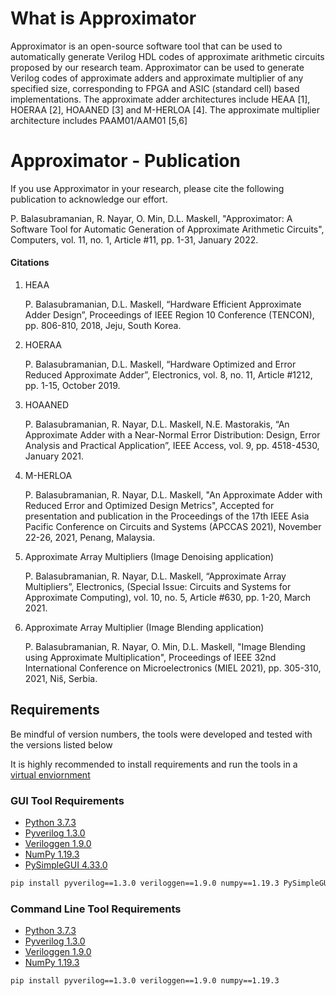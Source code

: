 
# What is Approximator

Approximator is an open-source software tool that can be used to automatically generate Verilog HDL codes of approximate arithmetic circuits proposed by our research team. Approximator can be used to generate Verilog codes of approximate adders and approximate multiplier of any specified size, corresponding to FPGA and ASIC (standard cell) based implementations. The approximate adder architectures include HEAA [1], HOERAA [2], HOAANED [3] and M-HERLOA [4]. The approximate multiplier architecture includes PAAM01/AAM01  [5,6]

# Approximator - Publication

If you use Approximator in your research, please cite the following publication to acknowledge our effort.

P. Balasubramanian, R. Nayar, O. Min, D.L. Maskell, "Approximator: A Software Tool for Automatic Generation of Approximate Arithmetic Circuits", Computers, vol. 11, no. 1, Article #11, pp. 1-31, January 2022.

#### Citations

1. HEAA

   P. Balasubramanian, D.L. Maskell, “Hardware Efficient Approximate Adder Design”, Proceedings of IEEE Region 10 Conference (TENCON), pp. 806-810, 2018, Jeju, South Korea.

2. HOERAA

   P. Balasubramanian, D.L. Maskell, “Hardware Optimized and Error Reduced Approximate Adder”, Electronics, vol. 8, no. 11, Article #1212, pp. 1-15, October 2019.

3. HOAANED

   P. Balasubramanian, R. Nayar, D.L. Maskell, N.E. Mastorakis, “An Approximate Adder with a Near-Normal Error Distribution: Design, Error Analysis and Practical Application”, IEEE Access, vol. 9, pp. 4518-4530, January 2021.

4. M-HERLOA

   P. Balasubramanian, R. Nayar, D.L. Maskell, "An Approximate Adder with Reduced Error and Optimized Design Metrics", Accepted for presentation and publication in the Proceedings of the 17th IEEE Asia Pacific Conference on Circuits and Systems (APCCAS 2021), November 22-26, 2021, Penang, Malaysia.

5. Approximate Array Multipliers (Image Denoising application)

   P. Balasubramanian, R. Nayar, D.L. Maskell, “Approximate Array Multipliers”, Electronics, (Special Issue: Circuits and Systems for Approximate Computing), vol. 10, no. 5, Article #630, pp. 1-20, March 2021.

6. Approximate Array Multiplier (Image Blending application)

   P. Balasubramanian, R. Nayar, O. Min, D.L. Maskell, "Image Blending using Approximate Multiplication", Proceedings of IEEE 32nd International Conference on Microelectronics (MIEL 2021), pp. 305-310, 2021, Niš, Serbia.

<h2> Requirements </h2>

<Callout emoji="💡">
Be mindful of version numbers, the tools were developed and tested with the versions listed below

It is highly recommended to install requirements and run the tools in a [virtual enviornment](https://docs.python.org/3/tutorial/venv.html)

</Callout >

### GUI Tool Requirements

- [Python 3.7.3](https://www.python.org/downloads/release/python-373)
- [Pyverilog 1.3.0](https://github.com/PyHDI/Pyverilog)
- [Veriloggen 1.9.0](https://github.com/PyHDI/veriloggen)
- [NumPy 1.19.3](https://numpy.org)
- [PySimpleGUI 4.33.0](https://pysimplegui.readthedocs.io/en/latest)

```bash
pip install pyverilog==1.3.0 veriloggen==1.9.0 numpy==1.19.3 PySimpleGUI==4.33.0
```

### Command Line Tool Requirements

- [Python 3.7.3](https://www.python.org/downloads/release/python-373)
- [Pyverilog 1.3.0](https://github.com/PyHDI/Pyverilog)
- [Veriloggen 1.9.0](https://github.com/PyHDI/veriloggen)
- [NumPy 1.19.3](https://numpy.org)

```bash
pip install pyverilog==1.3.0 veriloggen==1.9.0 numpy==1.19.3
```
